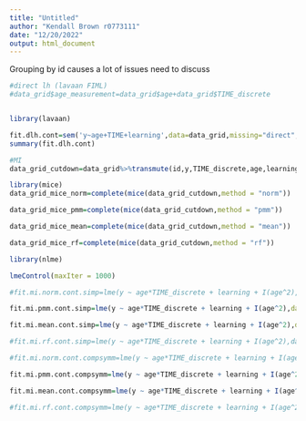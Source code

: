 ---
title: "Untitled"
author: "Kendall Brown r0773111"
date: "12/20/2022"
output: html_document
---


Grouping by id causes a lot of issues need to discuss
```{r}
#direct lh (lavaan FIML)
#data_grid$age_measurement=data_grid$age+data_grid$TIME_discrete


library(lavaan)

fit.dlh.cont=sem('y~age+TIME+learning',data=data_grid,missing="direct",fixed.x=FALSE)
summary(fit.dlh.cont)
```

```{r}
#MI
data_grid_cutdown=data_grid%>%transmute(id,y,TIME_discrete,age,learning)

library(mice)
data_grid_mice_norm=complete(mice(data_grid_cutdown,method = "norm"))

data_grid_mice_pmm=complete(mice(data_grid_cutdown,method = "pmm"))

data_grid_mice_mean=complete(mice(data_grid_cutdown,method = "mean"))

data_grid_mice_rf=complete(mice(data_grid_cutdown,method = "rf"))
```

```{r}
library(nlme)

lmeControl(maxIter = 1000)

#fit.mi.norm.cont.simp=lme(y ~ age*TIME_discrete + learning + I(age^2),data = data_grid_mice_norm,random = ~1+TIME_discrete|id)

fit.mi.pmm.cont.simp=lme(y ~ age*TIME_discrete + learning + I(age^2),data = data_grid_mice_pmm,random = ~1+TIME_discrete|id)

fit.mi.mean.cont.simp=lme(y ~ age*TIME_discrete + learning + I(age^2),data = data_grid_mice_mean,random = ~1+TIME_discrete|id)

#fit.mi.rf.cont.simp=lme(y ~ age*TIME_discrete + learning + I(age^2),data = data_grid_mice_rf,random = ~1+TIME_discrete|id)
```

```{r}
#fit.mi.norm.cont.compsymm=lme(y ~ age*TIME_discrete + learning + I(age^2),data = data_grid_mice_norm,random = ~1+TIME_discrete|id,cor = nlme::corCompSymm())

fit.mi.pmm.cont.compsymm=lme(y ~ age*TIME_discrete + learning + I(age^2),data = data_grid_mice_pmm,random = ~1+TIME_discrete|id,cor = nlme::corCompSymm())

fit.mi.mean.cont.compsymm=lme(y ~ age*TIME_discrete + learning + I(age^2),data = data_grid_mice_mean,random = ~1+TIME_discrete|id,cor = nlme::corCompSymm())

#fit.mi.rf.cont.compsymm=lme(y ~ age*TIME_discrete + learning + I(age^2),data = data_grid_mice_rf,random = ~1+TIME_discrete|id,cor = nlme::corCompSymm())
```
